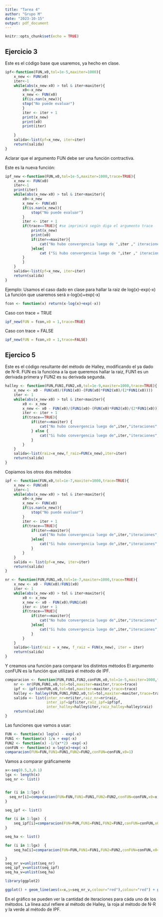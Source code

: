 ```yaml
---
title: "Tarea 4"
author: "Grupo M"
date: "2023-10-15"
output: pdf_document
---
```


```r
knitr::opts_chunk$set(echo = TRUE)
```

## Ejercicio 3

Este es el código base que usaremos, ya hecho en clase.

```r
ipf<-function(FUN,x0,tol=1e-5,maxiter=1000){
	x_new <- FUN(x0)
	iter<-1
	while(abs(x_new-x0) > tol & iter<maxiter){
		x0<-x_new
		x_new <- FUN(x0)
		if(is.nan(x_new)){
		stop("No puede evaluar")
		}
		iter <- iter + 1
		print(x_new)
		print(x0)
		print(iter)
		
	}
	salida<-list(pf=x_new, iter=iter)
	return(salida)
}
```

Aclarar que el argumento FUN debe ser una función contractiva.


Este es la nueva función:
```r
ipf_new <-function(FUN,x0,tol=1e-5,maxiter=1000,trace=TRUE){
    x_new <- FUN(x0)
    iter<-1
    print(iter)
    while(abs(x_new-x0) > tol & iter<maxiter){
        x0<-x_new
        x_new <- FUN(x0)
        if(is.nan(x_new)){
            stop("No puede evaluar")
        }
        iter <- iter + 1
        if(trace==TRUE){ #se imprimirá según diga el argumento trace
            print(x_new)
            print(x0)
            if(iter==maxiter){
                cat("No hubo convergencia luego de ",iter ," iteraciones ","\n")
            }else{
                cat ("Si hubo convergencia luego de ",iter ," iteraciones","\n")
        }
        }
    }
    salida<-list(pf=x_new, iter=iter)
    return(salida)
}
```
Ejemplo:
Usamos el caso dado en clase para hallar la raiz de log(x)-exp(-x)
La función que usaremos será x-log(x)+exp(-x)
```r
fcon <- function(x) return(x-log(x)+exp(-x))
```
Caso con trace = TRUE
```r
ipf_new(FUN = fcon,x0 = 1,trace=TRUE)
```
Caso con trace = FALSE
```r
ipf_new(FUN = fcon,x0 = 1,trace=FALSE)
```

## Ejercico 5

Este es el código resultante del método de Halley, modificando el ya dado de N-R.
FUN es la funcióna a la que queremos hallar la raiz, FUN1 es un derivada primera y FUN2 es su derivada segunda.

```r

halley <- function(FUN,FUN1,FUN2,x0,tol=1e-9,maxiter=1000,trace=TRUE){
    x_new <- x0 - FUN(x0)/(FUN1(x0)-(FUN(x0)*FUN2(x0)/(2*FUN1(x0))))
    iter <- 1
    while(abs(x_new-x0) > tol & iter<maxiter){
        x0 <- x_new
        x_new <- x0 - FUN(x0)/(FUN1(x0)-(FUN(x0)*FUN2(x0)/(2*FUN1(x0))))
        iter <- iter + 1
        if(trace==TRUE){
            if(iter==maxiter) {
                cat("No hubo convergencia luego de",iter,"iteraciones","\n")
            } else {
                cat("Si hubo convergencia luego de",iter,"iteraciones","\n")
            }
        }
    }
    salida<-list(raiz=x_new,f_raiz=FUN(x_new),iter=iter) 
    return(salida)
}
```

Copiamos los otros dos métodos

```r
ipf <- function(FUN,x0,tol=1e-7,maxiter=1000,trace=TRUE){
    x_new <- FUN(x0)
    iter<-1
    while(abs(x_new-x0) > tol & iter<maxiter){
        x0<-x_new
        x_new <- FUN(x0)
        if(is.nan(x_new)){
            stop("No puede evaluar")
        }
        iter <- iter + 1
        if(trace==TRUE){
	        if(iter==maxiter){
		        cat("No hubo convergencia luego de",iter,"iteraciones","\n")
	        }else{
		        cat("Si hubo convergencia luego de",iter,"iteraciones","\n")
	        }
	    }
    }
    salida <- list(pf=x_new, iter=iter)
    return(salida)
}

nr <- function(FUN,FUN1,x0,tol=1e-7,maxiter=1000,trace=TRUE){
	x_new <- x0 - FUN(x0)/FUN1(x0)
	iter <- 1
	while(abs(x_new-x0) > tol & iter<maxiter){
		x0 <- x_new
		x_new <- x0 - FUN(x0)/FUN1(x0)
		iter <- iter + 1
	    if(trace==TRUE){
	        if(iter==maxiter){
		        cat("No hubo convergencia luego de",iter,"iteraciones","\n")
	        }else{
		        cat("Si hubo convergencia luego de",iter,"iteraciones","\n")
	        }
	    }
    }
	salida<-list(raiz = x_new, f_raiz = FUN(x_new), iter = iter)
	return(salida)
}
```

Y creamos una función para comparar los distintos métodos El argumento conFUN es la función que utilizará el método de IPF.

```r
comparacion <- function(FUN,FUN1,FUN2,conFUN,x0,tol=1e-5,maxiter=1000,trace=FALSE){
    nr <- nr(FUN,FUN1,x0,tol=tol,maxiter=maxiter,trace=trace)
    ipf <- ipf(conFUN,x0,tol=tol,maxiter=maxiter,trace=trace) 
    halley <- halley(FUN,FUN1,FUN2,x0,tol=tol,maxiter=maxiter,trace=trace)
    salida <- list(inter_nr=nr$iter,raiz_nr=nr$raiz,
                   inter_ipf=ipf$iter,raiz_ipf=ipf$pf,
                   inter_halley=halley$iter,raiz_halley=halley$raiz)
    return(salida)
}
```

Las funciones que vamos a usar:

```r
FUN <- function(x) log(x) - exp(-x)
FUN1 <- function(x) 1/x + exp(-x)
FUN2 <- function(x) -1/(x**2) -exp(-x)
conFUN <- function(x) x-log(x)+exp(-x)
comparacion(FUN=FUN,FUN1=FUN1,FUN2=FUN2,conFUN=conFUN,x0=1)
```
Vamos a comparar gráficamente

```r

x<-seq(0.5,3,0.1)
lgx <- length(x)
seq_nr <- list()


for (i in 1:lgx) {   
  seq_nr[i]=comparacion(FUN=FUN,FUN1=FUN1,FUN2=FUN2,conFUN=conFUN,x0=x[i])$inter_nr
}

seq_ipf <- list()

for (i in 1:lgx)  {
    seq_ipf[i]=comparacion(FUN=FUN,FUN1=FUN1,FUN2=FUN2,conFUN=conFUN,x0=x[i])$inter_ipf
}

seq_ha <- list()

for (i in 1:lgx)  {
    seq_ha[i]=comparacion(FUN=FUN,FUN1=FUN1,FUN2=FUN2,conFUN=conFUN,x0=x[i])$inter_ha

}
seq_nr_v=unlist(seq_nr)
seq_ipf_v=unlist(seq_ipf)
seq_ha_v=unlist(seq_ha)

library(ggplot2)

ggplot() + geom_line(aes(x=x,y=seq_nr_v,colour="red"),colour="red") + geom_line(aes(x=x,y=seq_ipf_v),colour="green") + geom_line(aes(x=x,y=seq_ha_v),colour="blue") + xlab("Valores de x") + ylab("Iteraciones")

```

En el gráfico se pueden ver la cantidad de iteraciones para cáda uno de los métodos. La línea azul refiere al método de Halley, la roja al método de N-R y la verde al método de IPF.


